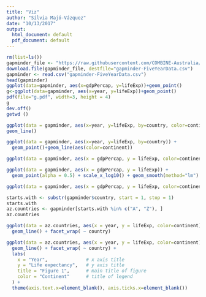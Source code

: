 ```yaml
---
title: "Viz"
author: "Sílvia Majó-Vázquez"
date: "10/13/2017"
output:
  html_document: default
  pdf_document: default
---
```


```r
rm(list=ls())
gapminder_file <- "https://raw.githubusercontent.com/COMBINE-Australia/RNAseq-R/gh-pages/data/gapminder-FiveYearData.csv"
download.file(gapminder_file, destfile="gapminder-FiveYearData.csv")
gapminder <- read.csv("gapminder-FiveYearData.csv")
head(gapminder)
ggplot(data=gapminder, aes(x=gdpPercap, y=lifeExp))+geom_point()
g<-ggplot(data=gapminder, aes(x=year, y=lifeExp))+geom_point()
pdf(file="g.pdf", width=3, height = 4)
g
dev.off()
getwd ()

ggplot(data = gapminder, aes(x=year, y=lifeExp, by=country, color=continent)) +
geom_line()

ggplot(data = gapminder, aes(x=year, y=lifeExp, by=country)) +
  geom_point()+geom_line(aes(color=continent)) 
```

```r
ggplot(data = gapminder, aes(x = gdpPercap, y = lifeExp, color=continent)) +geom_point(alpha = 0.5) + scale_x_log10()
```

```r
ggplot(data = gapminder, aes(x = gdpPercap, y = lifeExp)) +
  geom_point(alpha = 0.5) + scale_x_log10() + geom_smooth(method="lm")
```

```r
ggplot(data = gapminder, aes(x = gdpPercap, y = lifeExp, color=continent)) +geom_point(alpha = 0.5) + scale_x_log10() + facet_wrap (~continent)+ theme_classic()
```

```r
starts.with <- substr(gapminder$country, start = 1, stop = 1)
starts.with 
az.countries <- gapminder[starts.with %in% c("A", "Z"), ]
az.countries 

ggplot(data = az.countries, aes(x = year, y = lifeExp, color=continent)) +
  geom_line() + facet_wrap( ~ country)
```


```r
ggplot(data = az.countries, aes(x = year, y = lifeExp, color=continent)) +
  geom_line() + facet_wrap( ~ country) +
  labs(
    x = "Year",              # x axis title
    y = "Life expectancy",   # y axis title
    title = "Figure 1",      # main title of figure
    color = "Continent"      # title of legend
  ) +
  theme(axis.text.x=element_blank(), axis.ticks.x=element_blank())
```

